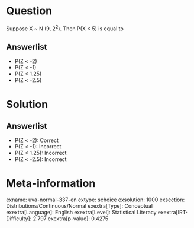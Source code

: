 Question
========

Suppose X \~ N (9, 2^2^). Then P(X \< 5) is equal to

Answerlist
----------

* P(Z < -2)
* P(Z < -1)
* P(Z < 1.25)
* P(Z < -2.5)

Solution
========

Answerlist
----------

* P(Z < -2): Correct
* P(Z < -1): Incorrect
* P(Z < 1.25): Incorrect
* P(Z < -2.5): Incorrect

Meta-information
================
exname: uva-normal-337-en
extype: schoice
exsolution: 1000
exsection: Distributions/Continuous/Normal
exextra[Type]: Conceptual
exextra[Language]: English
exextra[Level]: Statistical Literacy
exextra[IRT-Difficulty]: 2.797
exextra[p-value]: 0.4275
